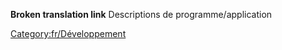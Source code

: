 '''Broken translation link'''{{en/-}}
Descriptions de programme/application

[[Category:fr/Développement]]
